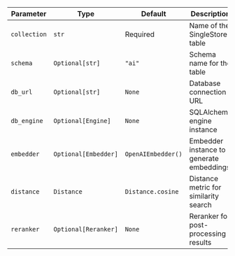 | Parameter | Type | Default | Description |
| --------- | ---- | ------- | ----------- |
| `collection` | `str` | Required | Name of the SingleStore table |
| `schema` | `Optional[str]` | `"ai"` | Schema name for the table |
| `db_url` | `Optional[str]` | `None` | Database connection URL |
| `db_engine` | `Optional[Engine]` | `None` | SQLAlchemy engine instance |
| `embedder` | `Optional[Embedder]` | `OpenAIEmbedder()` | Embedder instance to generate embeddings |
| `distance` | `Distance` | `Distance.cosine` | Distance metric for similarity search |
| `reranker` | `Optional[Reranker]` | `None` | Reranker for post-processing results |
